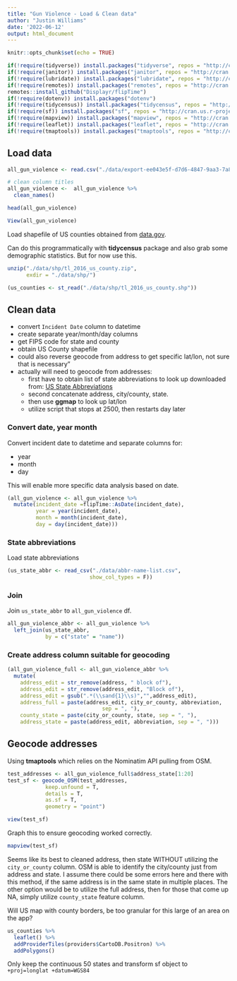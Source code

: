 ```yaml
---
title: "Gun Violence - Load & Clean data"
author: "Justin Williams"
date: '2022-06-12'
output: html_document
---
```


```r
knitr::opts_chunk$set(echo = TRUE)
```

```r
if(!require(tidyverse)) install.packages("tidyverse", repos = "http://cran.us.r-project.org" )
if(!require(janitor)) install.packages("janitor", repos = "http://cran.us.r-project.org")
if(!require(lubridate)) install.packages("lubridate", repos = "http://cran.us.r-project.org")
if(!require(remotes)) install.packages("remotes", repos = "http://cran.us.r-project.org")
remotes::install_github("Displayr/flipTime")
if(!require(dotenv)) install.packages("dotenv")
if(!require(tidycensus)) install.packages("tidycensus", repos = "http://cran.us.r-project.org")
if(!require(sf)) install.packages("sf", repos = "http://cran.us.r-project.org")
if(!require(mapview)) install.packages("mapview", repos = "http://cran.us.r-project.org")
if(!require(leaflet)) install.packages("leaflet", repos = "http://cran.us.r-project.org")
if(!require(tmaptools)) install.packages("tmaptools", repos = "http://cran.us.r-project.org")
```

## Load data

```r
all_gun_violence <- read.csv("./data/export-ee043e5f-d7d6-4847-9aa3-7a86fcec4f5a.csv")

# clean column titles
all_gun_violence <-  all_gun_violence %>% 
  clean_names()

head(all_gun_violence)

View(all_gun_violence)
```

Load shapefile of US counties obtained from
[data.gov](https://catalog.data.gov/dataset/tiger-line-shapefile-2016-nation-u-s-current-county-and-equivalent-national-shapefile).

Can do this programmatically with **tidycensus** package and also grab some demographic statistics. But for now use this. 

```r
unzip("./data/shp/tl_2016_us_county.zip",
      exdir = "./data/shp/")

(us_counties <- st_read("./data/shp/tl_2016_us_county.shp"))
```

## Clean data

- convert `Incident Date` column to datetime
- create separate year/month/day columns
- get FIPS code for state and county
- obtain US County shapefile
- could also reverse geocode from address to get specific lat/lon, not sure that is necessary"
- actually will need to geocode from addresses:
  - first have to obtain list of state abbreviations to look up downloaded from:
  [US State Abbreviations](https://worldpopulationreview.com/states/state-abbreviations) 
  - second concatenate address, city/county, state.
  - then use **ggmap** to look up lat/lon
  - utilize script that stops at 2500, then restarts day later
  
### Convert date, year month

Convert incident date to datetime and separate columns for:

  - year
  - month
  - day
  
This will enable more specific data analysis based on date.

```r
(all_gun_violence <- all_gun_violence %>% 
  mutate(incident_date =flipTime::AsDate(incident_date),
         year = year(incident_date),
         month = month(incident_date),
         day = day(incident_date)))
```
  
### State abbreviations

Load state abbreviations

```r
(us_state_abbr <- read_csv("./data/abbr-name-list.csv",
                          show_col_types = F))
```


### Join

Join `us_state_abbr` to `all_gun_violence` df.

```r
all_gun_violence_abbr <- all_gun_violence %>% 
  left_join(us_state_abbr,
            by = c("state" = "name"))
```

  
### Create address column suitable for geocoding

```r
(all_gun_violence_full <- all_gun_violence_abbr %>% 
  mutate(
    address_edit = str_remove(address, " block of"),
    address_edit = str_remove(address_edit, "Block of"),
    address_edit = gsub(".*(\\sand{1}\\s)","",address_edit),
    address_full = paste(address_edit, city_or_county, abbreviation,
                              sep = ", "),
    county_state = paste(city_or_county, state, sep = ", "),
    address_state = paste(address_edit, abbreviation, sep = ", ")))
```

## Geocode addresses

Using **tmaptools** which relies on the Nominatim API pulling from OSM.

```r
test_addresses <- all_gun_violence_full$address_state[1:20]
test_sf <- geocode_OSM(test_addresses,
            keep.unfound = T,
            details = T,
            as.sf = T,
            geometry = "point")

view(test_sf)
```


Graph this to ensure geocoding worked correctly.

```r
mapview(test_sf)
```

Seems like its best to cleaned address, then state WITHOUT utilizing the `city_or_county` column. OSM is able to identify the city/county just from address and state. I assume there could be some errors here and there with this method, if the same address is in the same state in multiple places. The other option would be to utilize the full address, then for those that come up NA, simply utilize `county_state` feature column. 

Will US map with county borders, be too granular for this large of an area on the app?

```r
us_counties %>% 
  leaflet() %>% 
  addProviderTiles(providers$CartoDB.Positron) %>% 
  addPolygons()
```

Only keep the continuous 50 states and transform sf object to `+proj=longlat +datum=WGS84`